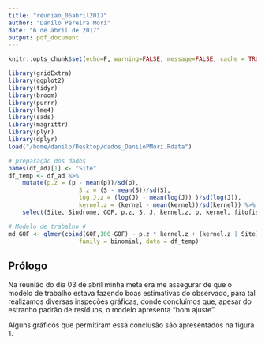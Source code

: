 ```yaml
---
title: "reuniao_06abril2017"
author: "Danilo Pereira Mori"
date: "6 de abril de 2017"
output: pdf_document
---
```


```r
knitr::opts_chunk$set(echo=F, warning=FALSE, message=FALSE, cache = TRUE, tidy = TRUE, fig.width = 5, fig.height = 10)
```

```r
library(gridExtra) 
library(ggplot2) 
library(tidyr)
library(broom)
library(purrr)
library(lme4)
library(sads)
library(magrittr)
library(plyr)
library(dplyr)
load("/home/danilo/Desktop/dados_DaniloPMori.Rdata")

# preparação dos dados
names(df_ad)[1] <- "Site"
df_temp <- df_ad %>% 
    mutate(p.z = (p - mean(p))/sd(p),
                    S.z = (S - mean(S))/sd(S),
                    log.J.z = (log(J) - mean(log(J)) )/sd(log(J)),
                    kernel.z = (kernel - mean(kernel))/sd(kernel)) %>% 
    select(Site, Sindrome, GOF, p.z, S, J, kernel.z, p, kernel, fitofisio, succession) 

# Modelo de trabalho #
md_GOF <- glmer(cbind(GOF,100-GOF) ~ p.z * kernel.z + (kernel.z | Site), 
                    family = binomial, data = df_temp)
```

## Prólogo ##

  Na reunião do dia 03 de abril minha meta era me assegurar de que o modelo de trabalho estava fazendo boas estimativas do observado, para tal realizamos diversas inspeções gráficas, donde concluímos que, apesar do estranho padrão de resíduos, o modelo apresenta "bom ajuste".  
  
 Alguns gráficos que permitiram essa conclusão são apresentados na figura 1. 